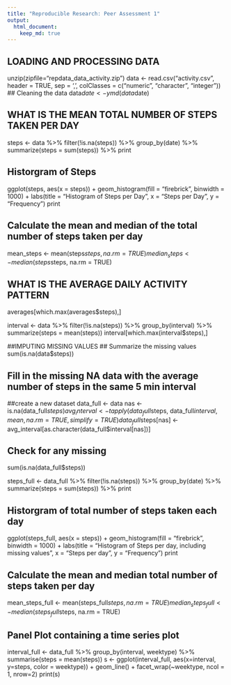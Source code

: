 ```yaml
---
title: "Reproducible Research: Peer Assessment 1"
output: 
  html_document:
    keep_md: true
---
```



## LOADING AND PROCESSING DATA
unzip(zipfile="repdata_data_activity.zip")
data <- read.csv("activity.csv", header = TRUE, sep = ',', colClasses = c("numeric", "character",
                                                                          "integer"))
## Cleaning the data
data$date <- ymd(data$date)

## WHAT IS THE MEAN TOTAL NUMBER OF STEPS TAKEN PER DAY
steps <- data %>%
  filter(!is.na(steps)) %>%
  group_by(date) %>%
  summarize(steps = sum(steps)) %>%
  print

## Historgram of Steps
ggplot(steps, aes(x = steps)) +
  geom_histogram(fill = "firebrick", binwidth = 1000) +
  labs(title = "Histogram of Steps per Day", x = "Steps per Day", y = "Frequency")
print

## Calculate the mean and median of the total number of steps taken per day
mean_steps <- mean(steps$steps, na.rm = TRUE)
median_steps <- median(steps$steps, na.rm = TRUE)


## WHAT IS THE AVERAGE DAILY ACTIVITY PATTERN
averages[which.max(averages$steps),]

interval <- data %>%
  filter(!is.na(steps)) %>%
  group_by(interval) %>%
  summarize(steps = mean(steps))
interval[which.max(interval$steps),]

##IMPUTING MISSING VALUES
## Summarize the missing values
sum(is.na(data$steps))

## Fill in the missing NA data with the average number of steps in the same 5 min interval
##create a new dataset
data_full <- data
nas <- is.na(data_full$steps)
avg_interval <- tapply(data_full$steps, data_full$interval, mean, na.rm=TRUE, simplify=TRUE)
data_full$steps[nas] <- avg_interval[as.character(data_full$interval[nas])]

## Check for any missing
sum(is.na(data_full$steps))


steps_full <- data_full %>%
  filter(!is.na(steps)) %>%
  group_by(date) %>%
  summarize(steps = sum(steps)) %>%
  print

## Historgram of total number of steps taken each day
ggplot(steps_full, aes(x = steps)) +
  geom_histogram(fill = "firebrick", binwidth = 1000) +
  labs(title = "Histogram of Steps per day, including missing values", x = "Steps per day", y = "Frequency")
print

## Calculate the mean and median total number of steps taken per day
mean_steps_full <- mean(steps_full$steps, na.rm = TRUE)
median_steps_full <- median(steps_full$steps, na.rm = TRUE)

## Panel Plot containing a time series plot
interval_full <- data_full %>%
  group_by(interval, weektype) %>%
  summarise(steps = mean(steps))
s <- ggplot(interval_full, aes(x=interval, y=steps, color = weektype)) +
  geom_line() +
  facet_wrap(~weektype, ncol = 1, nrow=2)
print(s)
